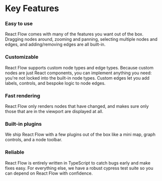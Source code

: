 
# Key Features

### <Emoji content="👌" /> Easy to use

React Flow comes with many of the features you want out of the box. Dragging
nodes around, zooming and panning, selecting multiple nodes and edges, and
adding/removing edges are all built-in.

### <Emoji content="🎨" /> Customizable

React Flow supports custom node types and edge types. Because custom nodes are just
React components, you can implement anything you need: you're not locked into
the built-in node types. Custom edges let you add labels, controls, and bespoke
logic to node edges.

### <Emoji content="⚡️" /> Fast rendering

React Flow only renders nodes that have changed, and makes sure only those that
are in the viewport are displayed at all.

### <Emoji content="🧩" /> Built-in plugins

We ship React Flow with a few plugins out of the box like a mini map, graph controls, and a node toolbar.

### <Emoji content="💪" /> Reliable

React Flow is entirely written in TypeScript to catch bugs early and make fixes
easy. For everything else, we have a robust cypress test suite so you can depend
on React Flow with confidence.
